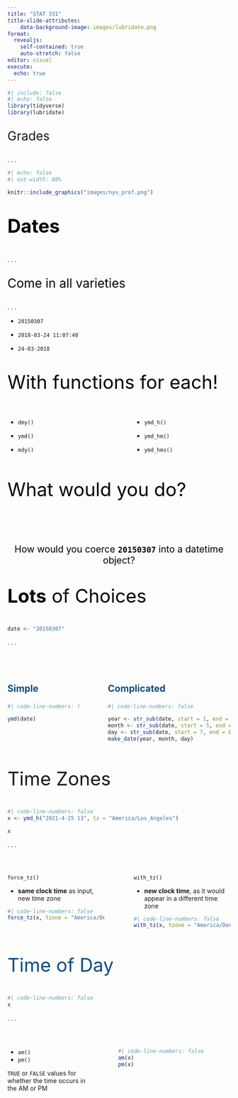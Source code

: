 ```yaml
---
title: "STAT 331"
title-slide-attributes:
    data-background-image: images/lubridate.png
format: 
  revealjs:
    self-contained: true
    auto-stretch: false
editor: visual
execute: 
  echo: true
---
```


```r
#| include: false
#| echo: false
library(tidyverse)
library(lubridate)
```


::: {style="font-size: 2em;"}
Grades
:::

. . .

```r
#| echo: false
#| out-width: 80%

knitr::include_graphics("images/nyu_prof.png")
```

##  {background-color="#B6CADA"}

::: {style="font-size: 3em; color: #000000;"}
**Dates**
:::

. . .

::: {style="font-size: 2em; color: #000000;"}
Come in all varieties
:::

. . .

- `20150307`

- `2018-03-24 11:07:40`

- `24-03-2018`

##  {background-color="#D4D4D4"} 

::: {style="font-size: 3em; color: #000000;"}
With functions for each!
:::

::: columns
::: {.column width="45%"}
- `dmy()`

- `ymd()`

- `mdy()`
:::

::: {.column width="5%"}
:::

::: {.column width="45%"}
- `ymd_h()`

- `ymd_hm()`

- `ymd_hms()` 
:::
:::

##  {background-color="#B6CADA"}

::: {style="font-size: 3em; color: #000000;"}
What would you do?
:::

</br>
</br>

<center>
::: {style="font-size: 1.5em; color: #000000;"}
How would you coerce **`20150307`** into a datetime object? 
:::
</center>

##  {background-color="#D4D4D4"}

::: {style="font-size: 3em; color: #000000;"}
**Lots** of Choices
:::

```r
date <- "20150307"
```

. . .

</br>
</br>

::: columns
::: {.column width="35%"}
::: {style="font-size: 1.5em; color: #0F4C81;"}
**Simple**
:::

```r
#| code-line-numbers: false

ymd(date) 
```
:::

::: {.column width="5%"}
:::

::: {.column width="60%"}
::: {style="font-size: 1.5em; color: #0F4C81;"}
**Complicated**
:::

```r
#| code-line-numbers: false

year <- str_sub(date, start = 1, end = 4)
month <- str_sub(date, start = 5, end = 6)
day <- str_sub(date, start = 7, end = 8)
make_date(year, month, day)
```

:::
:::

##  {background-color="#D4D4D4"}

::: {style="font-size: 3em; color: #00000;"}
Time Zones
:::

```r
#| code-line-numbers: false
x <- ymd_h("2021-4-25 13", tz = "America/Los_Angeles")

x
```

. . .

</br>

::: columns
::: {.column width="45%"}
`force_tz()` 

  * **same clock time** as input, new time zone

```r
#| code-line-numbers: false
force_tz(x, tzone = "America/Denver")
```
:::

::: {.column width="5%"}
:::

::: {.column width="45%"}
`with_tz()`

  * **new clock time**, as it would appear in a different time zone

```r
#| code-line-numbers: false
with_tz(x, tzone = "America/Denver")
```
:::
:::

##  {background-color="#D4D4D4"}

::: {style="font-size: 3em; color: #0F4C81;"}
Time of Day
:::


```r
#| code-line-numbers: false
x
```

. . .

</br>

::: columns
::: {.column width="40%"}
- `am()`
- `pm()`

`TRUE` or `FALSE` values for whether the time occurs in the AM or PM
:::

::: {.column width="5%"}
:::

::: {.column width="55%"}
```r
#| code-line-numbers: false
am(x)
pm(x)
```
:::
:::
